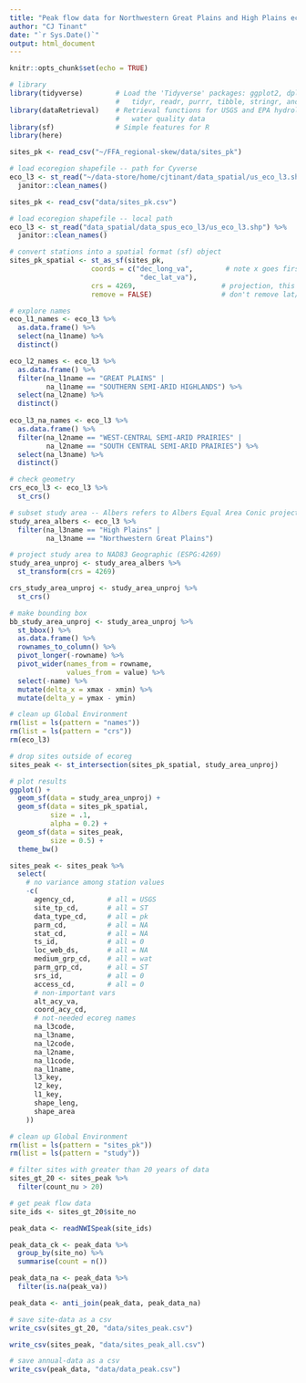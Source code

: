 ```yaml
---
title: "Peak flow data for Northwestern Great Plains and High Plains ecoregion"
author: "CJ Tinant"
date: "`r Sys.Date()`"
output: html_document
---
```


<!--
Gets all USGS site numbers from a bounding box
Filters by stream, peak flow
-->

```r

knitr::opts_chunk$set(echo = TRUE)

# library
library(tidyverse)        # Load the 'Tidyverse' packages: ggplot2, dplyr, 
                          #   tidyr, readr, purrr, tibble, stringr, and forcats
library(dataRetrieval)    # Retrieval functions for USGS and EPA hydrology and
                          #   water quality data
library(sf)               # Simple features for R
library(here)

```

```r

sites_pk <- read_csv("~/FFA_regional-skew/data/sites_pk")

# load ecoregion shapefile -- path for Cyverse 
eco_l3 <- st_read("~/data-store/home/cjtinant/data_spatial/us_eco_l3.shp") %>%
  janitor::clean_names()

```

```r

sites_pk <- read_csv("data/sites_pk.csv")

# load ecoregion shapefile -- local path
eco_l3 <- st_read("data_spatial/data_spus_eco_l3/us_eco_l3.shp") %>%
  janitor::clean_names()

```

```r

# convert stations into a spatial format (sf) object
sites_pk_spatial <- st_as_sf(sites_pk,
                    coords = c("dec_long_va",        # note x goes first
                                "dec_lat_va"),
                    crs = 4269,                     # projection, this is NAD83
                    remove = FALSE)                 # don't remove lat/lon cols

```

```r

# explore names
eco_l1_names <- eco_l3 %>%
  as.data.frame() %>%
  select(na_l1name) %>%
  distinct()

eco_l2_names <- eco_l3 %>%
  as.data.frame() %>%
  filter(na_l1name == "GREAT PLAINS" |
         na_l1name == "SOUTHERN SEMI-ARID HIGHLANDS") %>%
  select(na_l2name) %>%
  distinct()
  
eco_l3_na_names <- eco_l3 %>%
  as.data.frame() %>%
  filter(na_l2name == "WEST-CENTRAL SEMI-ARID PRAIRIES" |
         na_l2name == "SOUTH CENTRAL SEMI-ARID PRAIRIES") %>%
  select(na_l3name) %>%
  distinct()
```

```r

# check geometry
crs_eco_l3 <- eco_l3 %>%
  st_crs()

# subset study area -- Albers refers to Albers Equal Area Conic projection
study_area_albers <- eco_l3 %>%
  filter(na_l3name == "High Plains" |
         na_l3name == "Northwestern Great Plains")

# project study area to NAD83 Geographic (ESPG:4269)
study_area_unproj <- study_area_albers %>%
  st_transform(crs = 4269)

crs_study_area_unproj <- study_area_unproj %>%
  st_crs()

# make bounding box
bb_study_area_unproj <- study_area_unproj %>%
  st_bbox() %>%
  as.data.frame() %>%
  rownames_to_column() %>%
  pivot_longer(-rowname) %>%
  pivot_wider(names_from = rowname,
              values_from = value) %>%
  select(-name) %>%
  mutate(delta_x = xmax - xmin) %>%
  mutate(delta_y = ymax - ymin)

# clean up Global Environment
rm(list = ls(pattern = "names"))
rm(list = ls(pattern = "crs"))
rm(eco_l3)

```

```r

# drop sites outside of ecoreg
sites_peak <- st_intersection(sites_pk_spatial, study_area_unproj)

# plot results
ggplot() +
  geom_sf(data = study_area_unproj) +
  geom_sf(data = sites_pk_spatial,
          size = .1,
          alpha = 0.2) +
  geom_sf(data = sites_peak,
          size = 0.5) +
  theme_bw()

```

```r

sites_peak <- sites_peak %>%
  select(
    # no variance among station values
    -c(
      agency_cd,        # all = USGS
      site_tp_cd,       # all = ST
      data_type_cd,     # all = pk
      parm_cd,          # all = NA
      stat_cd,          # all = NA
      ts_id,            # all = 0
      loc_web_ds,       # all = NA
      medium_grp_cd,    # all = wat
      parm_grp_cd,      # all = ST
      srs_id,           # all = 0
      access_cd,        # all = 0
      # non-important vars
      alt_acy_va,
      coord_acy_cd,
      # not-needed ecoreg names
      na_l3code,
      na_l3name,
      na_l2code,
      na_l2name,
      na_l1code,
      na_l1name,
      l3_key,
      l2_key,
      l1_key,
      shape_leng,
      shape_area
    ))

# clean up Global Environment
rm(list = ls(pattern = "sites_pk"))
rm(list = ls(pattern = "study"))

```

```r

# filter sites with greater than 20 years of data
sites_gt_20 <- sites_peak %>%
  filter(count_nu > 20)

# get peak flow data
site_ids <- sites_gt_20$site_no

peak_data <- readNWISpeak(site_ids)

peak_data_ck <- peak_data %>%
  group_by(site_no) %>%
  summarise(count = n())

peak_data_na <- peak_data %>%
  filter(is.na(peak_va))

peak_data <- anti_join(peak_data, peak_data_na)

```

```r

# save site-data as a csv
write_csv(sites_gt_20, "data/sites_peak.csv")

write_csv(sites_peak, "data/sites_peak_all.csv")

# save annual-data as a csv
write_csv(peak_data, "data/data_peak.csv")

```





